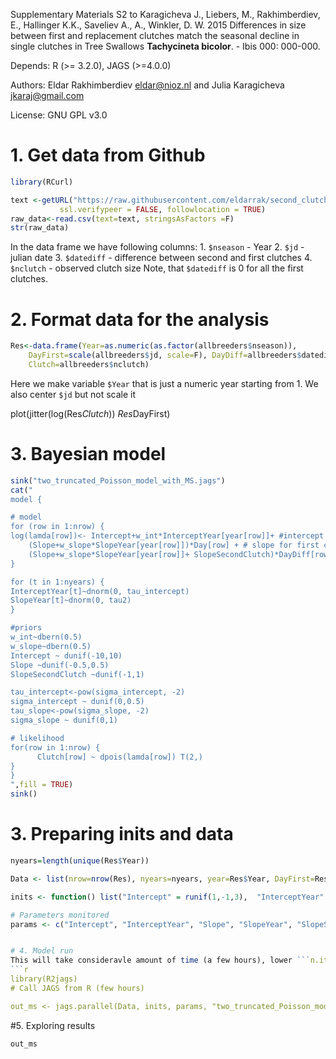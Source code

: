 <!--
%\VignetteEngine{knitr}
%\VignetteIndexEntry{Second clutch Bayesian analysis}
-->

Supplementary Materials S2 to 
Karagicheva J., Liebers, M., Rakhimberdiev, E., Hallinger K.K., Saveliev A., A., Winkler, D. W. 2015 Differences in size between first and replacement clutches match the seasonal decline in single clutches in Tree Swallows __Tachycineta bicolor__. - Ibis 000: 000-000.

Depends:  R (>= 3.2.0), JAGS (>=4.0.0)

Authors: Eldar Rakhimberdiev <eldar@nioz.nl> and Julia Karagicheva <jkaraj@gmail.com>

License: GNU GPL v3.0

# 1. Get data from Github
```r
library(RCurl)

text <-getURL("https://raw.githubusercontent.com/eldarrak/second_clutch/master/raw_data.csv",
           ssl.verifypeer = FALSE, followlocation = TRUE)
raw_data<-read.csv(text=text, stringsAsFactors =F)
str(raw_data)
```
In the data frame we have following columns:
1. ```$nseason``` - Year
2. ```$jd``` - julian date
3. ```$datediff``` - difference between second and first clutches
4. ```$nclutch``` - observed clutch size
Note, that ```$datediff``` is 0 for all the first clutches.

# 2. Format data for the analysis
```r
Res<-data.frame(Year=as.numeric(as.factor(allbreeders$nseason)), 
	DayFirst=scale(allbreeders$jd, scale=F), DayDiff=allbreeders$datediff,
	Clutch=allbreeders$nclutch)
```
Here we make variable ```$Year``` that is just a numeric year starting from 1.
We also center ```$jd``` but not scale it

plot(jitter(log(Res$Clutch))~Res$DayFirst)


# 3. Bayesian model
```r
sink("two_truncated_Poisson_model_with_MS.jags")
cat("
model {

# model
for (row in 1:nrow) {
log(lamda[row])<- Intercept+w_int*InterceptYear[year[row]]+ #intercept
    (Slope+w_slope*SlopeYear[year[row]])*Day[row] + # slope for first clutches
	(Slope+w_slope*SlopeYear[year[row]]+ SlopeSecondClutch)*DayDiff[row]
}

for (t in 1:nyears) {
InterceptYear[t]~dnorm(0, tau_intercept)
SlopeYear[t]~dnorm(0, tau2)
}

#priors
w_int~dbern(0.5)
w_slope~dbern(0.5)
Intercept ~ dunif(-10,10)
Slope ~dunif(-0.5,0.5)
SlopeSecondClutch ~dunif(-1,1)

tau_intercept<-pow(sigma_intercept, -2)
sigma_intercept ~ dunif(0,0.5)
tau_slope<-pow(sigma_slope, -2)
sigma_slope ~ dunif(0,1)

# likelihood
for(row in 1:nrow) {
      Clutch[row] ~ dpois(lamda[row]) T(2,)
}
}
",fill = TRUE)
sink()
```

# 3. Preparing inits and data
```r

nyears=length(unique(Res$Year))

Data <- list(nrow=nrow(Res), nyears=nyears, year=Res$Year, DayFirst=Res$DayFirst, DayDiff=Res$DayDiff, Clutch=Res$Clutch)

inits <- function() list("Intercept" = runif(1,-1,3),  "InterceptYear" = runif(nyears,-1,1), "Slope" =-runif(1,-0.5, 0.5),"SlopeYear" =runif(nyears,-1,1), "SlopeSecondClutch" =runif(1,-1,1), "sigma_intercept"=runif(1, 0,0.5), "sigma_slope"=runif(1,0,1), w_int=rbinom(1, 1, 0.5), w_slope=rbinom(1, 1, 0.5))

# Parameters monitored
params <- c("Intercept", "InterceptYear", "Slope", "SlopeYear", "SlopeSecondClutch", "sigma_intercept", "sigma_slope", "w_int", "w_slope")


# 4. Model run
This will take consideravle amount of time (a few hours), lower ```n.iter``` if you want it to finish faster!
```r
library(R2jags)
# Call JAGS from R (few hours)

out_ms <- jags.parallel(Data, inits, params, "two_truncated_Poisson_model_with_MS.jags", n.chains = 5, n.thin = 500, n.iter = 250000, n.burnin = 50000, working.directory = getwd())
```

#5. Exploring results

```r
out_ms
```









